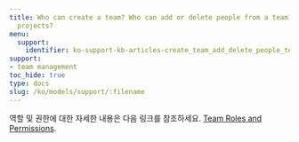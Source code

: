```yaml
---
title: Who can create a team? Who can add or delete people from a team? Who can delete
  projects?
menu:
  support:
    identifier: ko-support-kb-articles-create_team_add_delete_people_team
support:
- team management
toc_hide: true
type: docs
slug: /ko/models/support/:filename
---
```


역할 및 권한에 대한 자세한 내용은 다음 링크를 참조하세요. [Team Roles and Permissions](/ko/platform/app/settings-page/teams/#team-roles-and-permissions).
